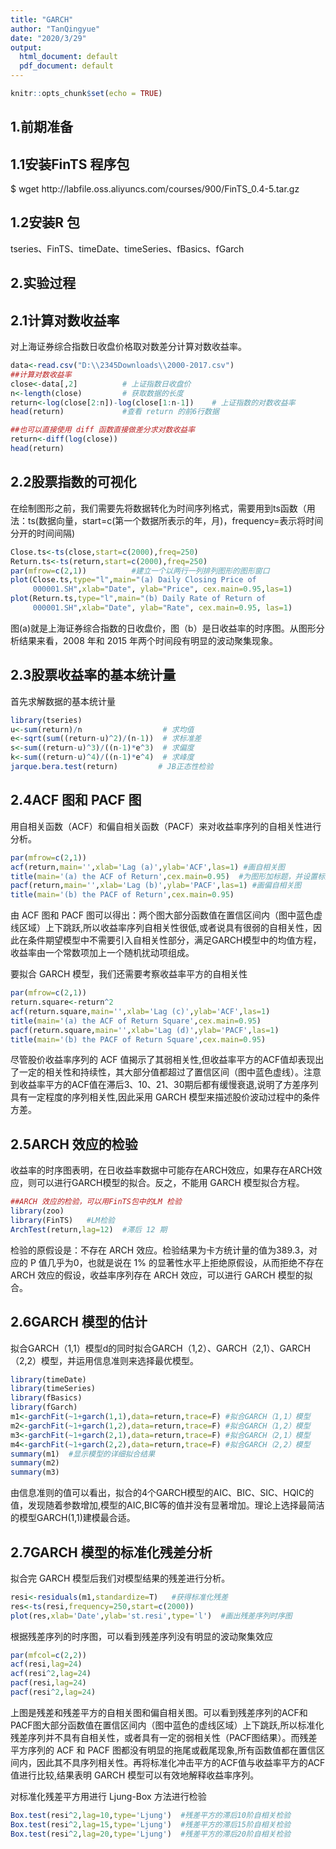 ```yaml
---
title: "GARCH"
author: "TanQingyue"
date: "2020/3/29"
output:
  html_document: default
  pdf_document: default
---
```


```r
knitr::opts_chunk$set(echo = TRUE)
```

## 1.前期准备

## 1.1安装FinTS 程序包
$ wget http://labfile.oss.aliyuncs.com/courses/900/FinTS_0.4-5.tar.gz

## 1.2安装R 包
tseries、FinTS、timeDate、timeSeries、fBasics、fGarch

## 2.实验过程

## 2.1计算对数收益率

对上海证券综合指数日收盘价格取对数差分计算对数收益率。
```r
data<-read.csv("D:\\2345Downloads\\2000-2017.csv")
##计算对数收益率
close<-data[,2]          # 上证指数日收盘价
n<-length(close)         # 获取数据的长度
return<-log(close[2:n])-log(close[1:n-1])    # 上证指数的对数收益率
head(return)             #查看 return 的前6行数据

##也可以直接使用 diff 函数直接做差分求对数收益率
return<-diff(log(close))
head(return)
```

## 2.2股票指数的可视化

在绘制图形之前，我们需要先将数据转化为时间序列格式，需要用到ts函数（用法：ts(数据向量，start=c(第一个数据所表示的年，月)，frequency=表示将时间分开的时间间隔)

```R
Close.ts<-ts(close,start=c(2000),freq=250) 
Return.ts<-ts(return,start=c(2000),freq=250)
par(mfrow=c(2,1))          #建立一个以两行一列排列图形的图形窗口
plot(Close.ts,type="l",main="(a) Daily Closing Price of       
     000001.SH",xlab="Date", ylab="Price", cex.main=0.95,las=1)     
plot(Return.ts,type="l",main="(b) Daily Rate of Return of  
     000001.SH",xlab="Date", ylab="Rate", cex.main=0.95, las=1)
```
图(a)就是上海证券综合指数的日收盘价，图（b）是日收益率的时序图。从图形分析结果来看，2008 年和 2015 年两个时间段有明显的波动聚集现象。

## 2.3股票收益率的基本统计量
首先求解数据的基本统计量

```R
library(tseries)
u<-sum(return)/n                  # 求均值
e<-sqrt(sum((return-u)^2)/(n-1))  # 求标准差
s<-sum((return-u)^3)/((n-1)*e^3)  # 求偏度
k<-sum((return-u)^4)/((n-1)*e^4)  # 求峰度
jarque.bera.test(return)         # JB正态性检验
```

## 2.4ACF 图和 PACF 图
用自相关函数（ACF）和偏自相关函数（PACF）来对收益率序列的自相关性进行分析。

```R
par(mfrow=c(2,1))   
acf(return,main='',xlab='Lag (a)',ylab='ACF',las=1) #画自相关图 
title(main='(a) the ACF of Return',cex.main=0.95)  #为图形加标题，并设置标题大小
pacf(return,main='',xlab='Lag (b)',ylab='PACF',las=1) #画偏自相关图   
title(main='(b) the PACF of Return',cex.main=0.95)
```
由 ACF 图和 PACF 图可以得出：两个图大部分函数值在置信区间内（图中蓝色虚线区域）上下跳跃,所以收益率序列自相关性很低,或者说具有很弱的自相关性，因此在条件期望模型中不需要引入自相关性部分，满足GARCH模型中的均值方程，收益率由一个常数项加上一个随机扰动项组成。

要拟合 GARCH 模型，我们还需要考察收益率平方的自相关性

```R
par(mfrow=c(2,1))  
return.square<-return^2
acf(return.square,main='',xlab='Lag (c)',ylab='ACF',las=1)               
title(main='(a) the ACF of Return Square',cex.main=0.95)
pacf(return.square,main='',xlab='Lag (d)',ylab='PACF',las=1)    
title(main='(b) the PACF of Return Square',cex.main=0.95)
```
尽管股价收益率序列的 ACF 值揭示了其弱相关性,但收益率平方的ACF值却表现出了一定的相关性和持续性，其大部分值都超过了置信区间（图中蓝色虚线）。注意到收益率平方的ACF值在滞后3、10、21、30期后都有缓慢衰退,说明了方差序列具有一定程度的序列相关性,因此采用 GARCH 模型来描述股价波动过程中的条件方差。

## 2.5ARCH 效应的检验
收益率的时序图表明，在日收益率数据中可能存在ARCH效应，如果存在ARCH效应，则可以进行GARCH模型的拟合。反之，不能用 GARCH 模型拟合方程。

```R
##ARCH 效应的检验，可以用FinTS包中的LM 检验
library(zoo)
library(FinTS)   #LM检验
ArchTest(return,lag=12)  #滞后 12 期
```
检验的原假设是：不存在 ARCH 效应。检验结果为卡方统计量的值为389.3，对应的 P 值几乎为0，也就是说在 1% 的显著性水平上拒绝原假设，从而拒绝不存在 ARCH 效应的假设，收益率序列存在 ARCH 效应，可以进行 GARCH 模型的拟合。

## 2.6GARCH 模型的估计

拟合GARCH（1,1）模型d的同时拟合GARCH（1,2）、GARCH（2,1）、GARCH（2,2）模型，并运用信息准则来选择最优模型。
```R
library(timeDate)
library(timeSeries)
library(fBasics)
library(fGarch) 
m1<-garchFit(~1+garch(1,1),data=return,trace=F) #拟合GARCH（1,1）模型
m2<-garchFit(~1+garch(1,2),data=return,trace=F) #拟合GARCH（1,2）模型
m3<-garchFit(~1+garch(2,1),data=return,trace=F) #拟合GARCH（2,1）模型
m4<-garchFit(~1+garch(2,2),data=return,trace=F) #拟合GARCH（2,2）模型
summary(m1)  #显示模型的详细拟合结果
summary(m2)
summary(m3)
```
由信息准则的值可以看出，拟合的4个GARCH模型的AIC、BIC、SIC、HQIC的值，发现随着参数增加,模型的AIC,BIC等的值并没有显著增加。理论上选择最简洁的模型GARCH(1,1)建模最合适。

## 2.7GARCH 模型的标准化残差分析
拟合完 GARCH 模型后我们对模型结果的残差进行分析。

```R
resi<-residuals(m1,standardize=T)   #获得标准化残差
res<-ts(resi,frequency=250,start=c(2000))  
plot(res,xlab='Date',ylab='st.resi',type='l')  #画出残差序列时序图
```
根据残差序列的时序图，可以看到残差序列没有明显的波动聚集效应

```R
par(mfcol=c(2,2))
acf(resi,lag=24)
acf(resi^2,lag=24)
pacf(resi,lag=24)
pacf(resi^2,lag=24)
```
上图是残差和残差平方的自相关图和偏自相关图。可以看到残差序列的ACF和PACF图大部分函数值在置信区间内（图中蓝色的虚线区域）上下跳跃,所以标准化残差序列并不具有自相关性，或者具有一定的弱相关性（PACF图结果）。而残差平方序列的 ACF 和 PACF 图都没有明显的拖尾或截尾现象,所有函数值都在置信区间内，因此其不具序列相关性。再将标准化冲击平方的ACF值与收益率平方的ACF值进行比较,结果表明 GARCH 模型可以有效地解释收益率序列。

对标准化残差平方用进行 Ljung-Box 方法进行检验

```R
Box.test(resi^2,lag=10,type='Ljung')  #残差平方的滞后10阶自相关检验
Box.test(resi^2,lag=15,type='Ljung')  #残差平方的滞后15阶自相关检验
Box.test(resi^2,lag=20,type='Ljung')  #残差平方的滞后20阶自相关检验

```










